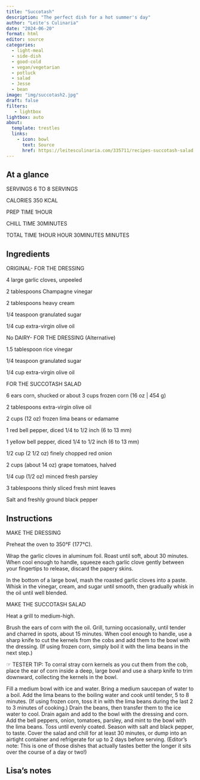 ```yaml
---
title: "Succotash"
description: "The perfect dish for a hot summer's day"
author: "Leite's Culinaria"
date: "2024-06-20"
format: html
editor: source
categories:
  - light-meal
  - side-dish
  - good-cold
  - vegan/vegetarian
  - potluck
  - salad
  - Jesse
  - bean
image: "img/succotash2.jpg"
draft: false
filters:
   - lightbox
lightbox: auto
about:
  template: trestles
  links:
    - icon: bowl
      text: Source
      href: https://leitesculinaria.com/335711/recipes-succotash-salad.html
---
```


## At a glance

SERVINGS
6 TO 8 SERVINGS

CALORIES
350 KCAL

PREP TIME
1HOUR

CHILL TIME
30MINUTES 

TOTAL TIME
1HOUR HOUR 30MINUTES MINUTES

## Ingredients

ORIGINAL- FOR THE DRESSING

4 large garlic cloves, unpeeled

2 tablespoons Champagne vinegar

2 tablespoons heavy cream

1/4 teaspoon granulated sugar

1/4 cup extra-virgin olive oil

No DAIRY- FOR THE DRESSING (Alternative)

1.5 tablespoon rice vinegar 

1/4 teaspoon granulated sugar

1/4 cup extra-virgin olive oil

FOR THE SUCCOTASH SALAD

6 ears corn, shucked or about 3 cups frozen corn (16 oz | 454 g)

2 tablespoons extra-virgin olive oil

2 cups (12 oz) frozen lima beans or edamame

1 red bell pepper, diced 1/4 to 1/2 inch (6 to 13 mm)

1 yellow bell pepper, diced 1/4 to 1/2 inch (6 to 13 mm)

1/2 cup (2 1/2 oz) finely chopped red onion

2 cups (about 14 oz) grape tomatoes, halved

1/4 cup (1/2 oz) minced fresh parsley

3 tablespoons thinly sliced fresh mint leaves

Salt and freshly ground black pepper

## Instructions

MAKE THE DRESSING

Preheat the oven to 350°F (177°C).

Wrap the garlic cloves in aluminum foil. Roast until soft, about 30 minutes. When cool enough to handle, squeeze each garlic clove gently between your fingertips to release, discard the papery skins.

In the bottom of a large bowl, mash the roasted garlic cloves into a paste. Whisk in the vinegar, cream, and sugar until smooth, then gradually whisk in the oil until well blended.

MAKE THE SUCCOTASH SALAD

Heat a grill to medium-high.

Brush the ears of corn with the oil. Grill, turning occasionally, until tender and charred in spots, about 15 minutes. When cool enough to handle, use a sharp knife to cut the kernels from the cobs and add them to the bowl with the dressing. (If using frozen corn, simply boil it with the lima beans in the next step.)

☞ TESTER TIP: To corral stray corn kernels as you cut them from the cob, place the ear of corn inside a deep, large bowl and use a sharp knife to trim downward, collecting the kernels in the bowl.

Fill a medium bowl with ice and water. Bring a medium saucepan of water to a boil. Add the lima beans to the boiling water and cook until tender, 5 to 8 minutes. (If using frozen corn, toss it in with the lima beans during the last 2 to 3 minutes of cooking.) Drain the beans, then transfer them to the ice water to cool. Drain again and add to the bowl with the dressing and corn.
Add the bell peppers, onion, tomatoes, parsley, and mint to the bowl with the lima beans. Toss until evenly coated. Season with salt and black pepper, to taste.
Cover the salad and chill for at least 30 minutes, or dump into an airtight container and refrigerate for up to 2 days before serving. (Editor’s note: This is one of those dishes that actually tastes better the longer it sits over the course of a day or two!)


## Lisa's notes
